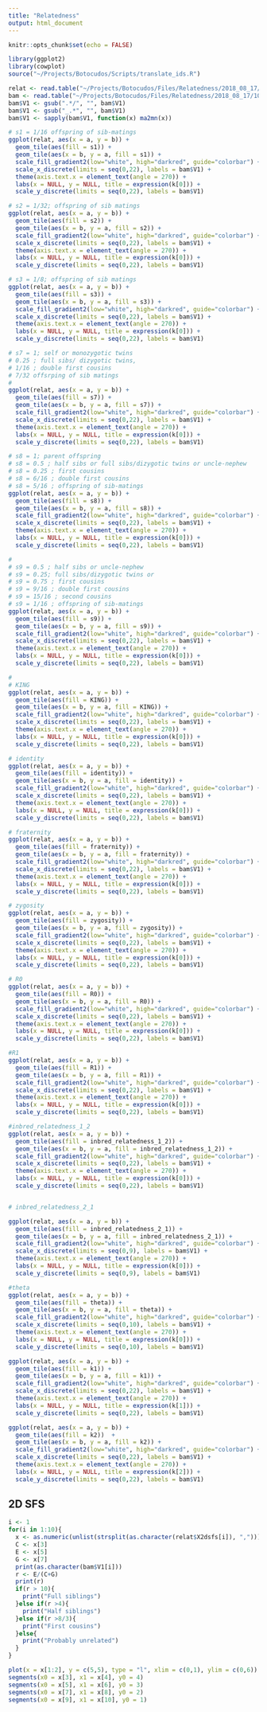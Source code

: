 ```yaml
---
title: "Relatedness"
output: html_document
---
```


```r
knitr::opts_chunk$set(echo = FALSE)
```

```r
library(ggplot2)
library(cowplot)
source("~/Projects/Botocudos/Scripts/translate_ids.R")
```

```r

relat <- read.table("~/Projects/Botocudos/Files/Relatedness/2018_08_17/results_Q35", header = T)
bam <- read.table("~/Projects/Botocudos/Files/Relatedness/2018_08_17/10boto.bam.list")
bam$V1 <- gsub(".*/", "", bam$V1)
bam$V1 <- gsub("_.*", "", bam$V1)
bam$V1 <- sapply(bam$V1, function(x) ma2mn(x))

# s1 = 1/16 offspring of sib-matings
ggplot(relat, aes(x = a, y = b)) +
  geom_tile(aes(fill = s1)) +
  geom_tile(aes(x = b, y = a, fill = s1)) +
  scale_fill_gradient2(low="white", high="darkred", guide="colorbar") +
  scale_x_discrete(limits = seq(0,22), labels = bam$V1) +
  theme(axis.text.x = element_text(angle = 270)) +
  labs(x = NULL, y = NULL, title = expression(k[0])) +
  scale_y_discrete(limits = seq(0,22), labels = bam$V1) 

# s2 = 1/32; offspring of sib matings
ggplot(relat, aes(x = a, y = b)) +
  geom_tile(aes(fill = s2)) +
  geom_tile(aes(x = b, y = a, fill = s2)) +
  scale_fill_gradient2(low="white", high="darkred", guide="colorbar") +
  scale_x_discrete(limits = seq(0,22), labels = bam$V1) +
  theme(axis.text.x = element_text(angle = 270)) +
  labs(x = NULL, y = NULL, title = expression(k[0])) +
  scale_y_discrete(limits = seq(0,22), labels = bam$V1) 

# s3 = 1/8; offspring of sib matings
ggplot(relat, aes(x = a, y = b)) +
  geom_tile(aes(fill = s3)) +
  geom_tile(aes(x = b, y = a, fill = s3)) +
  scale_fill_gradient2(low="white", high="darkred", guide="colorbar") +
  scale_x_discrete(limits = seq(0,22), labels = bam$V1) +
  theme(axis.text.x = element_text(angle = 270)) +
  labs(x = NULL, y = NULL, title = expression(k[0])) +
  scale_y_discrete(limits = seq(0,22), labels = bam$V1) 

# s7 = 1; self or monozygotic twins
# 0.25 ; full sibs/ dizygotic twins, 
# 1/16 ; double first cousins
# 7/32 offsrping of sib matings
# 
ggplot(relat, aes(x = a, y = b)) +
  geom_tile(aes(fill = s7)) +
  geom_tile(aes(x = b, y = a, fill = s7)) +
  scale_fill_gradient2(low="white", high="darkred", guide="colorbar") +
  scale_x_discrete(limits = seq(0,22), labels = bam$V1) +
  theme(axis.text.x = element_text(angle = 270)) +
  labs(x = NULL, y = NULL, title = expression(k[0])) +
  scale_y_discrete(limits = seq(0,22), labels = bam$V1) 

# s8 = 1; parent offspring
# s8 = 0.5 ; half sibs or full sibs/dizygotic twins or uncle-nephew
# s8 = 0.25 ; first cousins
# s8 = 6/16 ; double first cousins
# s8 = 5/16 ; offspring of sib-matings
ggplot(relat, aes(x = a, y = b)) +
  geom_tile(aes(fill = s8)) +
  geom_tile(aes(x = b, y = a, fill = s8)) +
  scale_fill_gradient2(low="white", high="darkred", guide="colorbar") +
  scale_x_discrete(limits = seq(0,22), labels = bam$V1) +
  theme(axis.text.x = element_text(angle = 270)) +
  labs(x = NULL, y = NULL, title = expression(k[0])) +
  scale_y_discrete(limits = seq(0,22), labels = bam$V1) 

# 
# s9 = 0.5 ; half sibs or uncle-nephew
# s9 = 0.25; full sibs/dizygotic twins or 
# s9 = 0.75 ; first cousins
# s9 = 9/16 ; double first cousins
# s9 = 15/16 ; second cousins
# s9 = 1/16 ; offspring of sib-matings
ggplot(relat, aes(x = a, y = b)) +
  geom_tile(aes(fill = s9)) +
  geom_tile(aes(x = b, y = a, fill = s9)) +
  scale_fill_gradient2(low="white", high="darkred", guide="colorbar") +
  scale_x_discrete(limits = seq(0,22), labels = bam$V1) +
  theme(axis.text.x = element_text(angle = 270)) +
  labs(x = NULL, y = NULL, title = expression(k[0])) +
  scale_y_discrete(limits = seq(0,22), labels = bam$V1) 

# 
# KING
ggplot(relat, aes(x = a, y = b)) +
  geom_tile(aes(fill = KING)) +
  geom_tile(aes(x = b, y = a, fill = KING)) +
  scale_fill_gradient2(low="white", high="darkred", guide="colorbar") +
  scale_x_discrete(limits = seq(0,22), labels = bam$V1) +
  theme(axis.text.x = element_text(angle = 270)) +
  labs(x = NULL, y = NULL, title = expression(k[0])) +
  scale_y_discrete(limits = seq(0,22), labels = bam$V1) 

# identity
ggplot(relat, aes(x = a, y = b)) +
  geom_tile(aes(fill = identity)) +
  geom_tile(aes(x = b, y = a, fill = identity)) +
  scale_fill_gradient2(low="white", high="darkred", guide="colorbar") +
  scale_x_discrete(limits = seq(0,22), labels = bam$V1) +
  theme(axis.text.x = element_text(angle = 270)) +
  labs(x = NULL, y = NULL, title = expression(k[0])) +
  scale_y_discrete(limits = seq(0,22), labels = bam$V1) 

# fraternity
ggplot(relat, aes(x = a, y = b)) +
  geom_tile(aes(fill = fraternity)) +
  geom_tile(aes(x = b, y = a, fill = fraternity)) +
  scale_fill_gradient2(low="white", high="darkred", guide="colorbar") +
  scale_x_discrete(limits = seq(0,22), labels = bam$V1) +
  theme(axis.text.x = element_text(angle = 270)) +
  labs(x = NULL, y = NULL, title = expression(k[0])) +
  scale_y_discrete(limits = seq(0,22), labels = bam$V1) 

# zygosity
ggplot(relat, aes(x = a, y = b)) +
  geom_tile(aes(fill = zygosity)) +
  geom_tile(aes(x = b, y = a, fill = zygosity)) +
  scale_fill_gradient2(low="white", high="darkred", guide="colorbar") +
  scale_x_discrete(limits = seq(0,22), labels = bam$V1) +
  theme(axis.text.x = element_text(angle = 270)) +
  labs(x = NULL, y = NULL, title = expression(k[0])) +
  scale_y_discrete(limits = seq(0,22), labels = bam$V1) 

# R0
ggplot(relat, aes(x = a, y = b)) +
  geom_tile(aes(fill = R0)) +
  geom_tile(aes(x = b, y = a, fill = R0)) +
  scale_fill_gradient2(low="white", high="darkred", guide="colorbar") +
  scale_x_discrete(limits = seq(0,22), labels = bam$V1) +
  theme(axis.text.x = element_text(angle = 270)) +
  labs(x = NULL, y = NULL, title = expression(k[0])) +
  scale_y_discrete(limits = seq(0,22), labels = bam$V1) 

#R1
ggplot(relat, aes(x = a, y = b)) +
  geom_tile(aes(fill = R1)) +
  geom_tile(aes(x = b, y = a, fill = R1)) +
  scale_fill_gradient2(low="white", high="darkred", guide="colorbar") +
  scale_x_discrete(limits = seq(0,22), labels = bam$V1) +
  theme(axis.text.x = element_text(angle = 270)) +
  labs(x = NULL, y = NULL, title = expression(k[0])) +
  scale_y_discrete(limits = seq(0,22), labels = bam$V1) 

#inbred_relatedness_1_2
ggplot(relat, aes(x = a, y = b)) +
  geom_tile(aes(fill = inbred_relatedness_1_2)) +
  geom_tile(aes(x = b, y = a, fill = inbred_relatedness_1_2)) +
  scale_fill_gradient2(low="white", high="darkred", guide="colorbar") +
  scale_x_discrete(limits = seq(0,22), labels = bam$V1) +
  theme(axis.text.x = element_text(angle = 270)) +
  labs(x = NULL, y = NULL, title = expression(k[0])) +
  scale_y_discrete(limits = seq(0,22), labels = bam$V1) 


# inbred_relatedness_2_1

ggplot(relat, aes(x = a, y = b)) +
  geom_tile(aes(fill = inbred_relatedness_2_1)) +
  geom_tile(aes(x = b, y = a, fill = inbred_relatedness_2_1)) +
  scale_fill_gradient2(low="white", high="darkred", guide="colorbar") +
  scale_x_discrete(limits = seq(0,9), labels = bam$V1) +
  theme(axis.text.x = element_text(angle = 270)) +
  labs(x = NULL, y = NULL, title = expression(k[0])) +
  scale_y_discrete(limits = seq(0,9), labels = bam$V1) 

#theta
ggplot(relat, aes(x = a, y = b)) +
  geom_tile(aes(fill = theta)) +
  geom_tile(aes(x = b, y = a, fill = theta)) +
  scale_fill_gradient2(low="white", high="darkred", guide="colorbar") +
  scale_x_discrete(limits = seq(0,10), labels = bam$V1) +
  theme(axis.text.x = element_text(angle = 270)) +
  labs(x = NULL, y = NULL, title = expression(k[0])) +
  scale_y_discrete(limits = seq(0,10), labels = bam$V1) 

ggplot(relat, aes(x = a, y = b)) +
  geom_tile(aes(fill = k1)) +
  geom_tile(aes(x = b, y = a, fill = k1)) +
  scale_fill_gradient2(low="white", high="darkred", guide="colorbar") +
  scale_x_discrete(limits = seq(0,22), labels = bam$V1) +
  theme(axis.text.x = element_text(angle = 270)) +
  labs(x = NULL, y = NULL, title = expression(k[1])) +
  scale_y_discrete(limits = seq(0,22), labels = bam$V1) 

ggplot(relat, aes(x = a, y = b)) +
  geom_tile(aes(fill = k2))  +
  geom_tile(aes(x = b, y = a, fill = k2)) +
  scale_fill_gradient2(low="white", high="darkred", guide="colorbar") +
  scale_x_discrete(limits = seq(0,22), labels = bam$V1) +
  theme(axis.text.x = element_text(angle = 270)) +
  labs(x = NULL, y = NULL, title = expression(k[2])) +
  scale_y_discrete(limits = seq(0,22), labels = bam$V1) 

```


## 2D SFS

```r
i <- 1
for(i in 1:10){
  x <- as.numeric(unlist(strsplit(as.character(relat$X2dsfs[i]), ","))); x
  C <- x[3]
  E <- x[5]
  G <- x[7]
  print(as.character(bam$V1[i]))
  r <- E/(C+G)
  print(r)
  if(r > 10){
    print("Full siblings")
  }else if(r >4){
    print("Half siblings")
  }else if(r >8/3){
    print("First cousins")
  }else{
    print("Probably unrelated")
  }
}

plot(x = x[1:2], y = c(5,5), type = "l", xlim = c(0,1), ylim = c(0,6))
segments(x0 = x[3], x1 = x[4], y0 = 4)
segments(x0 = x[5], x1 = x[6], y0 = 3)
segments(x0 = x[7], x1 = x[8], y0 = 2)
segments(x0 = x[9], x1 = x[10], y0 = 1)

```